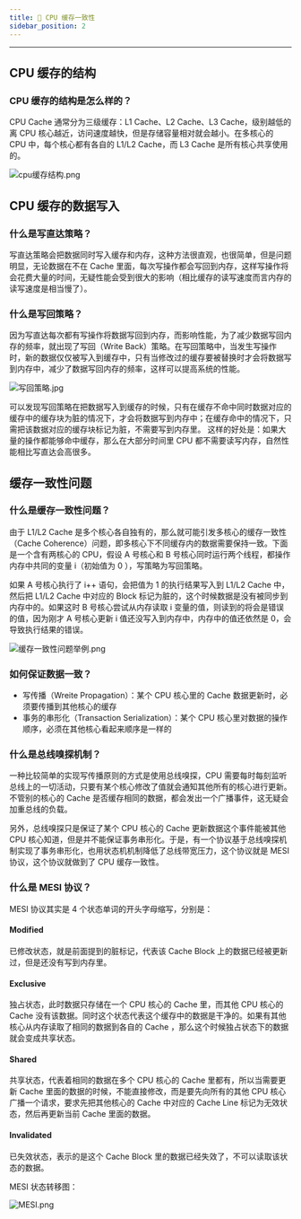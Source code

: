 ```yaml
---
title: 🧚 CPU 缓存一致性
sidebar_position: 2
---
```


----

## CPU 缓存的结构

### CPU 缓存的结构是怎么样的？

CPU Cache 通常分为三级缓存：L1 Cache、L2 Cache、L3 Cache，级别越低的离 CPU 核心越近，访问速度越快，但是存储容量相对就会越小。在多核心的 CPU 中，每个核心都有各自的 L1/L2 Cache，而 L3 Cache 是所有核心共享使用的。

![cpu缓存结构.png](https://i.loli.net/2021/08/01/DoZ3wJXFTiG2LQe.png)

## CPU 缓存的数据写入

### 什么是写直达策略？

写直达策略会把数据同时写入缓存和内存，这种方法很直观，也很简单，但是问题明显，无论数据在不在 Cache 里面，每次写操作都会写回到内存，这样写操作将会花费大量的时间，无疑性能会受到很大的影响（相比缓存的读写速度而言内存的读写速度是相当慢了）。

### 什么是写回策略？

因为写直达每次都有写操作将数据写回到内存，而影响性能，为了减少数据写回内存的频率，就出现了写回（Write Back）策略。在写回策略中，当发生写操作时，新的数据仅仅被写入到缓存中，只有当修改过的缓存要被替换时才会将数据写到内存中，减少了数据写回内存的频率，这样可以提高系统的性能。

![写回策略.jpg](https://i.loli.net/2021/08/01/T9PcnLg3krKCEwQ.png)

可以发现写回策略在把数据写入到缓存的时候，只有在缓存不命中同时数据对应的缓存中的缓存块为脏的情况下，才会将数据写到内存中；在缓存命中的情况下，只需把该数据对应的缓存块标记为脏，不需要写到内存里。
这样的好处是：如果大量的操作都能够命中缓存，那么在大部分时间里 CPU 都不需要读写内存，自然性能相比写直达会高很多。

## 缓存一致性问题

### 什么是缓存一致性问题？

由于 L1/L2 Cache 是多个核心各自独有的，那么就可能引发多核心的缓存一致性（Cache Coherence）问题，即多核心下不同缓存内的数据需要保持一致。下面是一个含有两核心的 CPU，假设 A 号核心和 B 号核心同时运行两个线程，都操作内存中共同的变量 i（初始值为 0 ），写策略为写回策略。

如果 A 号核心执行了 i++ 语句，会把值为 1 的执行结果写入到 L1/L2 Cache 中，然后把 L1/L2 Cache 中对应的 Block 标记为脏的，这个时候数据是没有被同步到内存中的。如果这时 B 号核心尝试从内存读取 i 变量的值，则读到的将会是错误的值，因为刚才 A 号核心更新 i 值还没写入到内存中，内存中的值还依然是 0，会导致执行结果的错误。

![缓存一致性问题举例.png](https://i.loli.net/2021/08/01/HMdKVBuO7CqGD6n.png)

### 如何保证数据一致？

- 写传播（Wreite Propagation）：某个 CPU 核心里的 Cache 数据更新时，必须要传播到其他核心的缓存
- 事务的串形化（Transaction Serialization）：某个 CPU 核心里对数据的操作顺序，必须在其他核心看起来顺序是一样的

### 什么是总线嗅探机制？

一种比较简单的实现写传播原则的方式是使用总线嗅探，CPU 需要每时每刻监听总线上的一切活动，只要有某个核心修改了值就会通知其他所有的核心进行更新。不管别的核心的 Cache 是否缓存相同的数据，都会发出一个广播事件，这无疑会加重总线的负载。

另外，总线嗅探只是保证了某个 CPU 核心的 Cache 更新数据这个事件能被其他 CPU 核心知道，但是并不能保证事务串形化。于是，有一个协议基于总线嗅探机制实现了事务串形化，也用状态机机制降低了总线带宽压力，这个协议就是 MESI 协议，这个协议就做到了 CPU 缓存一致性。

### 什么是 MESI 协议？

MESI 协议其实是 4 个状态单词的开头字母缩写，分别是：

#### Modified

已修改状态，就是前面提到的脏标记，代表该 Cache Block 上的数据已经被更新过，但是还没有写到内存里。

#### Exclusive

独占状态，此时数据只存储在一个 CPU 核心的 Cache 里，而其他 CPU 核心的 Cache 没有该数据。同时这个状态代表这个缓存中的数据是干净的。如果有其他核心从内存读取了相同的数据到各自的 Cache ，那么这个时候独占状态下的数据就会变成共享状态。

#### Shared

共享状态，代表着相同的数据在多个 CPU 核心的 Cache 里都有，所以当需要更新 Cache 里面的数据的时候，不能直接修改，而是要先向所有的其他 CPU 核心广播一个请求，要求先把其他核心的 Cache 中对应的 Cache Line 标记为无效状态，然后再更新当前 Cache 里面的数据。

#### Invalidated

已失效状态，表示的是这个 Cache Block 里的数据已经失效了，不可以读取该状态的数据。

MESI 状态转移图：

![MESI.png](https://i.loli.net/2021/08/01/Yf2Imakg91WQ84L.png)
